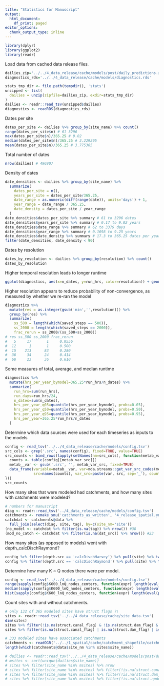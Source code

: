 ```yaml
---
title: "Statistics for Manuscript"
output:
  html_document:
    df_print: paged
editor_options:
  chunk_output_type: inline
---
```

 
```r
library(dplyr)
library(ggplot2)
library(readr)
```

Load data from cached data release files.
```r
dailies_zip='../../4_data_release/cache/models/post/daily_predictions.zip'
diagnostics_rds='../../4_data_release/cache/models/diagnostics.rds'

stats_tmp_dir <- file.path(tempdir(), 'stats')
unzipped <- list(
  dailies = unzip(zipfile=dailies_zip, exdir=stats_tmp_dir)
)
dailies <- readr::read_tsv(unzipped$dailies)
diagnostics <- readRDS(diagnostics_rds)
```

Dates per site
```r
dates_per_site <- dailies %>% group_by(site_name) %>% count()
range(dates_per_site$n) # 61 3296
max(dates_per_site$n)/365.25 # 9.02
median(dates_per_site$n)/365.25 # 3.229295
mean(dates_per_site$n)/365.25 # 3.775365
```

Total number of dates
```r
nrow(dailies) # 490907
```

Density of dates
```r
date_densities <- dailies %>% group_by(site_name) %>% 
  summarize(
    dates_per_site = n(),
    years_per_site = dates_per_site/365.25,
    date_range = as.numeric(diff(range(date)), units='days') + 1,
    year_range = date_range / 365.25,
    date_density = dates_per_site / year_range
  )
date_densities$dates_per_site %>% summary # 61 to 3296 dates
date_densities$years_per_site %>% summary # 0.17 to 9.02 years
date_densities$date_range %>% summary # 62 to 3379 days
date_densities$year_range %>% summary # 0.1698 to 9.25 years
date_densities$date_density %>% summary # 17.3 to 365.25 dates per year
filter(date_densities, date_density < 90)
```

Dates by resolution
```r
dates_by_resolution <- dailies %>% group_by(resolution) %>% count()
dates_by_resolution
```

Higher temporal resolution leads to longer runtime
```r
ggplot(diagnostics, aes(x=n_dates, y=run_hrs, color=resolution)) + geom_point() + geom_smooth(method='lm') + facet_wrap(~ saved_steps)
```

Higher resolution appears to reduce probability of non-convergence, as measured by whether we re-ran the model
```r
diagnostics %>%
  mutate(res = as.integer(gsub('min','',resolution))) %>%
  group_by(res) %>%
  summarize(
    ss_500 = length(which(saved_steps == 500)),
    ss_2000 = length(which(saved_steps == 2000)),
    frac_rerun = ss_2000/(ss_500+ss_2000))
# res ss_500 ss_2000 frac_rerun
#   5     17       1     0.0556
#  12      1       1     0.500 
#  15    213      83     0.280 
#  30     34      24     0.414 
#  60     23      36     0.610 
```

Some measures of total, average, and median runtime
```r
diagnostics %>% 
  mutate(hrs_per_year_bymodel=365.25*run_hrs/n_dates) %>%
  summarize(
    run_hrs=sum(run_hrs),
    run_days=run_hrs/24,
    n_dates=sum(n_dates),
    hrs_per_year_q05=quantile(hrs_per_year_bymodel, probs=0.05),
    hrs_per_year_q50=quantile(hrs_per_year_bymodel, probs=0.50),
    hrs_per_year_q95=quantile(hrs_per_year_bymodel, probs=0.95),
    hrs_per_year=365.25*run_hrs/n_dates
  )
```

Determine which data sources were used for each timeseries as inputs to the models
```r
config <- read_tsv('../../4_data_release/cache/models/config.tsv')
src_cols <- grep('.src', names(config), fixed=TRUE, value=TRUE)
src_counts <- bind_rows(lapply(setNames(nm=src_cols), function(metab_var_src) {
  counts <- table(config[[metab_var_src]])
  metab__var <- gsub('.src', '', metab_var_src, fixed=TRUE)
  data_frame(variable=metab__var, var=mda.streams::get_var_src_codes(metab_var==metab__var)$var[1],
             src=names(counts), var_src=paste(var, src, sep='_'), count=unname(counts))
}))
src_counts
```
How many sites that were modeled had catchments, and how many sites with catchments were modeled?
```r
# numbers for manuscript
diag <- readr::read_tsv('../4_data_release/cache/models/config.tsv')
catchments <- remake_smu('catchments_as_written', '4_release_spatial.yml')
catchdat <- catchments@data %>%
  full_join(select(diag, site, tag), by=c(site_nm='site'))
(no_model <- catchdat %>% filter(is.na(tag)) %>% nrow()) #38
(mod_no_catch <- catchdat %>% filter(is.na(dat_src)) %>% nrow()) #23
```

How many sites (as opposed to models) went with depth_calcDischRaymond?
```r
config %>% filter(depth.src == 'calcDischHarvey') %>% pull(site) %>% table() %>% length()
config %>% filter(depth.src == 'calcDischRaymond') %>% pull(site) %>% table() %>% length()
```

Determine how many K ~ Q nodes there were per model.
```r
config <- read_tsv('../../4_data_release/cache/models/config.tsv')
range(sapply(config$K600_lnQ_nodes_centers, function(expr) length(eval(parse(text=expr)))))
median(sapply(config$K600_lnQ_nodes_centers, function(expr) length(eval(parse(text=expr)))))
hist(sapply(config$K600_lnQ_nodes_centers, function(expr) length(eval(parse(text=expr)))))
```

Count sites with and without catchments.
```r
# only 132 of 365 modeled sites have struct flags ?!
sites <- readr::read_tsv('../../4_data_release/cache/site_data.tsv')
dim(sites)
sites %>% filter(!is.na(struct.canal_flag) & !is.na(struct.dam_flag) & !is.na(struct.npdes_flag)) %>% nrow
sites %>% filter(is.na(struct.canal_flag) | is.na(struct.dam_flag) | is.na(struct.npdes_flag)) %>% nrow

# 333 modeled sites have associated catchments
catchments <- readOGR('../../1_spatial/cache/catchment_shapefile/catchment_shapefile.shp', stringsAsFactors = FALSE)
length(which(catchments@data$site_nm %in% sites$site_name))

# dailies <- readr::read_tsv('../../4_data_release/cache/models/post/daily_predictions.zip') # no way - read_tsv can read a zip?? brilliant!
# msites <- sort(unique(dailies$site_name))
# sites %>% filter(site_name %in% msites) %>% nrow
# sites %>% filter(site_name %in% msites) %>% filter(!is.na(struct.canal_flag)) %>% nrow
# sites %>% filter(site_name %in% msites) %>% filter(!is.na(struct.dam_flag)) %>% nrow
# sites %>% filter(site_name %in% msites) %>% filter(!is.na(struct.npdes_flag)) %>% nrow
```
